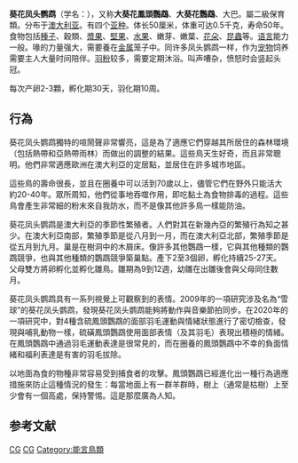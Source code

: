 {{speciesbox
| name = 葵花凤头鹦鹉
| status = lc
| status_system = iucn3.1 | status_ref = <ref>{{IUCN2010|assessors=BirdLife International|year=2009|id=142439|title=Cacatua galerita|version=2010.3|downloaded=2010-10-30}}</ref>
| image = Cacatua galerita Tas 2.jpg
| image_width = 250px
| genus = Cacatua
| species = galerita
| authority = Latham, 1790
| range_map = Bird range sulphur-crested cockatoo.png
| range_map_width = 250px
| range_map_caption = 大葵花凤头鹦鹉分布图
}}

'''葵花凤头鹦鹉'''（学名：{{lang|la|''Cacatua galerita''}}），又称'''大葵花鳳頭鸚鵡'''、'''大葵花鸚鵡'''、大巴。屬二級保育類。分布于[[澳大利亚|澳大利亚]]。有四个[[亚种|亚种]]。体长50厘米，体重可达0.5千克，寿命50年。食物包括[[種子|種子]]、穀類、[[漿果|漿果]]、[[堅果|堅果]]、[[水果|水果]]、嫩芽、嫩葉、[[花朵|花朵]]、[[昆蟲|昆蟲]]等。[[语言|语言]]能力一般。喙的力量强大，需要養在[[金属|金属]]笼子中。同许多凤头鹦鹉一样，作为[[宠物|宠物]]饲养需要主人大量时间陪伴。[[羽粉|羽粉]]较多，需要定期沐浴。叫声嘈杂，愤怒时会竖起头冠。

每次产卵2-3顆，孵化期30天，羽化期10周。

== 行為 ==
葵花凤头鹦鹉獨特的喧鬧聲非常響亮，這是為了適應它們穿越其所居住的森林環境（包括熱帶和亞熱帶雨林）而做出的調整的結果。這些鳥天生好奇，而且非常聰明。他們非常適應歐洲在澳大利亞的定居點，並居住在許多城市地區。

這些鳥的壽命很長，並且在圈養中可以活到70歲以上，儘管它們在野外只能活大約20-40年。眾所周知，他們從事地吞噬作用，即吃黏土為食物排毒的過程。這些鳥會產生非常細的粉末來自我防水，而不是像其他許多鳥一樣能防油。

葵花凤头鹦鹉是澳大利亞的季節性繁殖者。人們對其在新幾內亞的繁殖行為知之甚少。在澳大利亞南部，繁殖季節是從八月到一月，而在澳大利亞北部，繁殖季節是從五月到九月。巢是在樹洞中的木屑床。像許多其他鸚鵡一樣，它與其他種類的鸚鵡競爭，也與其他種類的鸚鵡競爭築巢點。產下2至3個卵，孵化持續25-27天。父母雙方將卵孵化並孵化雛鳥。雛期為9到12週，幼雛在出雛後會與父母同住數月。

葵花凤头鹦鹉具有一系列視覺上可觀察到的表情。2009年的一項研究涉及名為“雪球”的葵花凤头鹦鹉，發現葵花凤头鹦鹉能夠將動作與音樂節拍同步。在2020年的一項研究中，對4種含硫鳳頭鸚鵡的面部羽毛運動與情緒狀態進行了密切檢查，發現與哺乳動物一樣，硫磺鳳頭鸚鵡使用面部表情（及其羽毛）表現出積極的情緒。在鳳頭鸚鵡中通過羽毛運動表達是很常見的，而在圈養的鳳頭鸚鵡中不幸的負面情緒和福利表達是有害的羽毛拔除。

以地面為食的物種非常容易受到捕食者的攻擊。鳳頭鸚鵡已經進化出一種行為適應措施來防止這種情況的發生：每當地面上有一群羊群時，樹上（通常是枯樹）上至少會有一個高處，保持警惕。這是那麼廣為人知。

== 参考文献 ==
{{reflist}}
{{Taxonbar|from=Q207107}}

[[Category:IUCN红色名录无危物种|CG]]
[[Category:鸚鵡科|CG]]
[[Category:能言鳥類|Category:能言鳥類]]